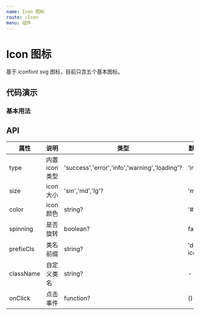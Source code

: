 ```yaml
---
name: Icon 图标
route: /Icon
menu: 组件
---
```




# Icon 图标

基于 iconfont svg 图标，目前只含五个基本图标。

## 代码演示

### 基本用法

<CodeBox code={BasicDemoCode}>
  <BasicDemo></BasicDemo>
</CodeBox>

## API

| 属性      | 说明           | 类型                                          | 默认值      |
| --------- | -------------- | --------------------------------------------- | ----------- |
| type      | 内置 icon 类型 | 'success','error','info','warning','loading'? | 'info'      |
| size      | icon 大小      | 'sm','md','lg'?                               | 'md'        |
| color     | icon 颜色      | string?                                       | '#000'      |
| spinning  | 是否旋转       | boolean?                                      | false       |
| prefixCls | 类名前缀       | string?                                       | 'dora-icon' |
| className | 自定义类名     | string?                                       | -           |
| onClick   | 点击事件       | function?                                     | () => {}    |
